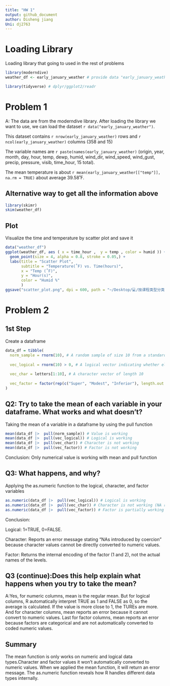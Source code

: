 ```yaml
---
title: "HW 1"
output: github_document
author: Disheng jiang
Uni: dj2763
---
```


# Loading Library
Loading library that going to used in the rest of problems
```r
library(moderndive)  
weather_df <- early_january_weather # provide data "early_january_weather" and rename it

library(tidyverse) # dplyr/ggplot2/readr
```

# Problem 1

A: The data are from the moderndive library. After loading the library we want to use, we can load the dataset `r data("early_january_weather")`. 

This dataset contains `r nrow(early_january_weather)` rows and `r ncol(early_january_weather)` columns (358 and 15)

The variable names are `r paste(names(early_january_weather)` (origin, year, month, day, hour, temp, dewp, humid, wind_dir, wind_speed, wind_gust, precip, pressure, visib, time_hour, 15 total). 

The mean temperature is about `r mean(early_january_weather[["temp"]], na.rm = TRUE)` about average 39.58˚F.


## Alternative way to get all the information above

```r
library(skimr)
skim(weather_df)
```

## Plot

Visualize the time and temperature by scatter plot and save it
```r
data("weather_df")
ggplot(weather_df, aes ( x = time_hour ,  y = temp , color = humid )) +
  geom_point(size = 4, alpha = 0.8, stroke = 0.05,) +
  labs(title = "Scatter Plot",
       subtitle = "Temperature(˚F) vs. Time(hours)",
       x = "Temp (˚F)",
       y = "Hour(s)",
       color = "Humid %"
       ) 
ggsave("scatter_plot.png", dpi = 600, path = "~/Desktop/💻/按课程类型分类/P8105 Data Science 1/Homeworks/p8105_hw1")
```

# Problem 2
## 1st Step
Create a dataframe

```r
data_df = tibble(
  norm_sample = rnorm(10), # A random sample of size 10 from a standard Normal distribution
  
  vec_logical = rnorm(10) > 0, # A logical vector indicating whether elements of the sample are       greater than 0
  
  vec_char = letters[1:10], # A character vector of length 10
  
  vec_factor = factor(rep(c("Super", "Modest", "Inferior"), length.out = 10)) # A factor vector of length 10, with 3   different factor “levels”
)
```

## Q2: Try to take the mean of each variable in your dataframe. What works and what doesn’t?

Taking the mean of a variable in a dataframe by using the pull function
```r
mean(data_df |>  pull(norm_sample)) # Value is working
mean(data_df |>  pull(vec_logical)) # Logical is working
mean(data_df |>  pull(vec_char)) # Character is not working
mean(data_df |>  pull(vec_factor)) # Factor is not working
```
Conclusion: Only numerical value is working with mean and pull function

## Q3: What happens, and why? 

Applying the as.numeric function to the logical, character, and factor variables
```r
as.numeric(data_df |>  pull(vec_logical)) # Logical is working
as.numeric(data_df |>  pull(vec_char)) # Character is not working (NA returns)
as.numeric(data_df |>  pull(vec_factor)) # Factor is partially working (return internal encoding)
```
Conclusion:

Logical: 1=TRUE, 0=FALSE.

Character: Reports an error message stating "NAs introduced by coercion" because character values cannot be directly converted to numeric values.

Factor: Returns the internal encoding of the factor (1 and 2), not the actual names of the levels.

## Q3 (continue):Does this help explain what happens when you try to take the mean?

A:Yes, for numeric columns, mean is the regular mean. But for logical columns, R automatically interpret TRUE as 1 and FALSE as 0, so the average is calculated. If the value is more close to 1, the TUREs are more. And for character columns, mean reports an error because it cannot convert to numeric values. Last for factor columns, mean reports an error because factors are categorical and are not automatically converted to coded numeric values.

## Summary

The mean function is only works on numeric and logical data types.Character and factor values it won't automatically converted to numeric values. When we applied the mean function, it will return an error message. The as.numeric function reveals how R handles different data types internally.







